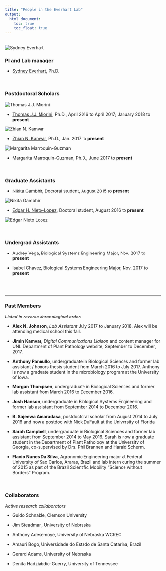 ```yaml
---
title: "People in the Everhart Lab"
output:
  html_document:
    toc: true
    toc_float: true
---
```


<br>
![](images/SydneyEverhart.JPG "Sydney Everhart"){.custom_circle .grow}

### PI and Lab manager

- <a href="sydney-everhart.html"> Sydney Everhart</a>, Ph.D.

<br>


### Postdoctoral Scholars


![](images/ThomasMiorini_InoculatingFlowers.JPG "Thomas J.J. Miorini"){.custom_circle .grow}

- <a href="https://plantpathology.unl.edu/thomas-justo-miorini">Thomas J.J. Miorini</a>, Ph.D., April 2016 to April 2017; January 2018 to **present**

![](images/ZhianKamvar2017.jpg "Zhian N. Kamvar"){.custom_circle .grow}

- <a href="https://zkamvar.github.io/"> Zhian N. Kamvar</a>, Ph.D., Jan. 2017 to **present**

![](images/MargaritaMarroquin-Guzman_2017.jpeg "Margarita Marroquin-Guzman"){.custom_circle .grow}

- Margarita Marroquin-Guzman, Ph.D., June 2017 to **present**


<br>

### Graduate Assistants

- <a href="https://plantpathology.unl.edu/nikita-gambhir"> Nikita Gambhir</a>, Doctoral student, August 2015 to **present**

![](images/NikitaGambhir2016.JPG "Nikita Gambhir"){.custom_circle .grow}

- <a href="https://www.researchgate.net/profile/Edgar_Nieto_Lopez2"> Edgar H. Nieto-Lopez</a>, Doctoral student, August 2016 to **present**

![](images/EdgarNieto2017.jpg "Edgar Nieto Lopez"){.custom_circle .grow}


<br>


### Undergrad Assistants

- Audrey Vega, Biological Systems Engineering Major, Nov. 2017 to **present**

- Isabel Chavez, Biological Systems Engineering Major, Nov. 2017 to **present**

<br>
<br>

---

### Past Members 

*Listed in reverse chronological order:*

- **Alex N. Johnson**, *Lab Assistant* July 2017 to January 2018. Alex will be attending medical school this fall.

- **Jimin Kamvar**, *Digital Communications Liaison* and content manager for UNL Department of Plant Pathology website, September to December, 2017.

- **Anthony Pannullo**, undergraduate in Biological Sciences and former lab assistant / honors thesis student from March 2016 to July 2017.  Anthony is now a graduate student in the microbiology program at the University of Iowa.

- **Morgan Thompsen**, undergraduate in Biological Sciences and former lab assistant from March 2016 to December 2016.

- **Josh Hanson**, undergraduate in Biological Systems Engineering and former lab assistant from September 2014 to December 2016.

- **B. Sajeewa Amaradasa**, postdoctoral scholar from August 2014 to July 2016 and now a postdoc with Nick DuFault at the University of Florida

- **Sarah Campbell**, undergraduate in Biological Sciences and former lab assistant from September 2014 to May 2016. Sarah is now a graduate student in the Department of Plant Pathology at the University of Georgia, co-supervised by Drs. Phil Brannen and Harald Scherm.

- **Flavio Nunes Da Silva**, Agronomic Engineering major at Federal University of Sao Carlos, Araras, Brazil and lab intern during the summer of 2015 as part of the Brazil Scientific Mobility "Science without Borders" Program.

<br>

### Collaborators

*Active research collaborators*

- Guido Schnable, Clemson University

- Jim Steadman, University of Nebraska

- Anthony Adesemoye, University of Nebraska WCREC

- Amauri Bogo, Universidade do Estado de Santa Catarina, Brazil

- Gerard Adams, University of Nebraska

- Denita Hadziabdic-Guerry, University of Tennessee
